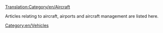 [[Translation:Category/en/Aircraft]]

Articles relating to aircraft, airports and aircraft management are listed here.
[[Category:en/Vehicles]]